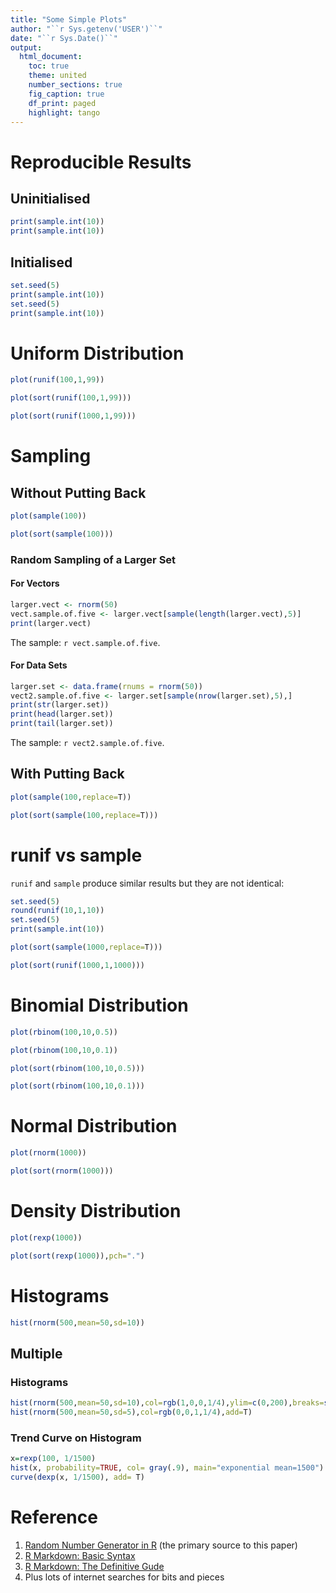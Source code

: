 ```yaml
---
title: "Some Simple Plots"
author: "``r Sys.getenv('USER')``"
date: "``r Sys.Date()``"
output:
  html_document:
    toc: true
    theme: united
    number_sections: true
    fig_caption: true
    df_print: paged
    highlight: tango
---
```


# Reproducible Results

## Uninitialised

```r
print(sample.int(10))
print(sample.int(10))
```

## Initialised

```r
set.seed(5)
print(sample.int(10))
set.seed(5)
print(sample.int(10))
```


# Uniform Distribution

```r
plot(runif(100,1,99))
```

```r
plot(sort(runif(100,1,99)))
```

```r
plot(sort(runif(1000,1,99)))
```

# Sampling

## Without Putting Back

```r
plot(sample(100))
```

```r
plot(sort(sample(100)))
```

### Random Sampling of a Larger Set

#### For Vectors

```r
larger.vect <- rnorm(50)
vect.sample.of.five <- larger.vect[sample(length(larger.vect),5)]
print(larger.vect)
```

The sample: `r vect.sample.of.five`.

#### For Data Sets

```r
larger.set <- data.frame(rnums = rnorm(50))
vect2.sample.of.five <- larger.set[sample(nrow(larger.set),5),]
print(str(larger.set))
print(head(larger.set))
print(tail(larger.set))
```

The sample: `r vect2.sample.of.five`.

## With Putting Back

```r
plot(sample(100,replace=T))
```

```r
plot(sort(sample(100,replace=T)))
```

# runif vs sample

`runif` and `sample` produce similar results but they are not identical:

```r
set.seed(5)
round(runif(10,1,10))
set.seed(5)
print(sample.int(10))
```

```r
plot(sort(sample(1000,replace=T)))
```

```r
plot(sort(runif(1000,1,1000)))
```

# Binomial Distribution

```r
plot(rbinom(100,10,0.5))
```

```r
plot(rbinom(100,10,0.1))
```

```r
plot(sort(rbinom(100,10,0.5)))
```
```r
plot(sort(rbinom(100,10,0.1)))
```

# Normal Distribution

```r
plot(rnorm(1000))
```

```r
plot(sort(rnorm(1000)))
```

# Density Distribution

```r
plot(rexp(1000))
```

```r
plot(sort(rexp(1000)),pch=".")
```

# Histograms

```r
hist(rnorm(500,mean=50,sd=10))
```

## Multiple

### Histograms

```r
hist(rnorm(500,mean=50,sd=10),col=rgb(1,0,0,1/4),ylim=c(0,200),breaks=seq(10,90,5))
hist(rnorm(500,mean=50,sd=5),col=rgb(0,0,1,1/4),add=T)
```

### Trend Curve on Histogram

```r
x=rexp(100, 1/1500)
hist(x, probability=TRUE, col= gray(.9), main="exponential mean=1500")
curve(dexp(x, 1/1500), add= T)
```

# Reference

1. [Random Number Generator in R](https://www.educba.com/random-number-generator-in-r/) (the primary source to this paper)
2. [R Markdown: Basic Syntax](https://www.markdownguide.org/basic-syntax)
3. [R Markdown: The Definitive Gude](https://bookdown.org/yihui/rmarkdown/)
4. Plus lots of internet searches for bits and pieces
